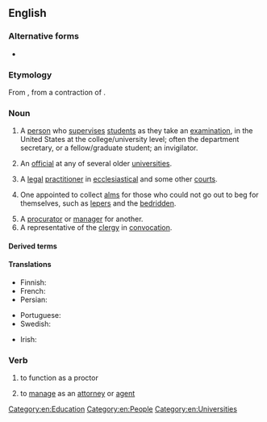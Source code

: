 {{also|Proctor}}
==English==
{{wikipedia}}

===Alternative forms===
* {{alter|en|proctour||obsolete}}

===Etymology===
From {{inh|en|enm|proctour}}, from a contraction of {{m|en|procurator}}.

===Noun===
{{en-noun}}

# {{lb|en|US}} A [[person]] who [[supervise]]s [[student]]s as they take an [[examination]], in the United States at the college/university level; often the department secretary, or a fellow/graduate student; an invigilator.
#: {{syn|en|invigilator}}
# {{lb|en|UK}} An [[official]] at any of several older [[university|universities]].
# {{lb|en|British|legal}} A [[legal]] [[practitioner]] in [[ecclesiastical]] and some other [[court]]s.
# {{lb|en|obsolete}} One appointed to collect [[alms]] for those who could not go out to beg for themselves, such as [[leper]]s and the [[bedridden]].
# A [[procurator]] or [[manager]] for another.
# A representative of the [[clergy]] in [[convocation]].

====Derived terms====
{{der2|en
|proctorial
|proctorship}}

====Translations====
{{trans-top|person who supervises students as they take an examination}}
* Finnish: {{t+|fi|valvoja}}
* French: {{t+|fr|surveillant}}
* Persian: {{t+|fa|مراقب|tr=morâgeb}}
{{trans-mid}}
* Portuguese: {{t+|pt|fiscal}}
* Swedish: {{t+|sv|tentamensvakt|c}}
{{trans-bottom}}

{{trans-top|UK university official}}
{{trans-mid}}
{{trans-bottom}}

{{trans-top|legal practitioner}}
{{trans-mid}}
{{trans-bottom}}

{{checktrans-top|}}
* Irish: {{t-check|ga|prócadóir|m}}
{{trans-mid}}
{{trans-bottom}}

===Verb===
{{en-verb}}

# {{lb|en|US}} to function as a proctor
# {{lb|en|transitive}} to [[manage]] as an [[attorney]] or [[agent]]
#: {{rfquotek|Bishop Warburton}}

[[Category:en:Education]]
[[Category:en:People]]
[[Category:en:Universities]]